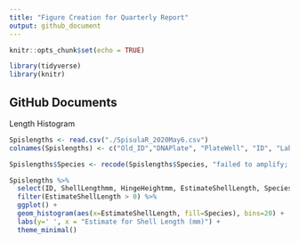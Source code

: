 ```yaml
---
title: "Figure Creation for Quarterly Report"
output: github_document
---
```


```r
knitr::opts_chunk$set(echo = TRUE)
```

``` r
library(tidyverse)
library(knitr)
```
## GitHub Documents

Length Histogram

```r
Spislengths <- read.csv("./SpisulaR_2020May6.csv")
colnames(Spislengths) <- c("Old_ID","DNAPlate", "PlateWell", "ID", "Label", "Add","ShellStatus","CollectionTeamShell","HingeHeightmm","ShellLengthmm", "EstimateShellLength","Extracted","Species")

Spislengths$Species <- recode(Spislengths$Species, "failed to amplify; needs retest" = 'Not Yet Identified', "Failed to amplify; needs retest" = 'Not Yet Identified', 'S. similis'='S. similis', 'S. solidisima'= 'S. solidissima')

Spislengths %>%
  select(ID, ShellLengthmm, HingeHeightmm, EstimateShellLength, Species) %>%
  filter(EstimateShellLength > 0) %>%
  ggplot() +
  geom_histogram(aes(x=EstimateShellLength, fill=Species), bins=20) +
  labs(y=' ', x = "Estimate for Shell Length (mm)") +
  theme_minimal()

```
